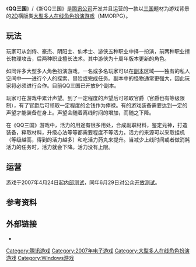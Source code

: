 {{NoteTA
| G1 = Games
}}
{{Infobox VG
| title= QQ三国
| image=
| caption=
| developer= [[腾讯|腾讯]]
| publisher = {{vgrelease|[[大陆|大陆]]|[[腾讯|腾讯]]}}
| designer=
| engine=
| released= {{vgrelease|CN|2007年6月29日}}
| genre= [[大型多人在线角色扮演游戏|大型多人在线角色扮演]]
| modes= [[多人游戏|多人游戏]]
| onlinegame= yes
| platforms= [[Microsoft_Windows|Microsoft Windows]]
}}

《'''QQ三国'''》/《新QQ三国》是[[腾讯公司|腾讯公司]]开发并且运营的一款以[[三国|三国]]题材为游戏背景的[[2D|2D]]横版类[[大型多人在线角色扮演游戏|大型多人在线角色扮演游戏]]（MMORPG）。

== 玩法 ==

玩家可从剑侍、豪杰、阴阳士、仙术士、游侠五种职业中择一扮演，前两种职业擅长物理攻击，后两种职业擅长法术。其中游侠为十周年版本更新的角色。

如同许多大型多人角色扮演游戏，一名或多名玩家可以在[[副本|副本]]区域——独有的私人空间中——进行个人的探索、冒险或完成任务。副本中的怪物通常更强大，因此玩家将必须进行合作。目前QQ三国已开放9个副本。

玩家可在游戏中累计声望。到了一定程度的声望后可领取官爵（官爵也有等级限制），有了官爵后可领取一定程度的金钱作为俸禄。有的游戏装备需要达到一定的声望才能装备在身上。声望会随着离线时间的增加，而随之下降。

在《QQ三国》游戏中，活力的用途有很多用处，合成副职材料，鉴定元神，打造装备，粹取材料，升级心法等等都需要程度不等活力。活力的来源可以采取挂机（等级越高，得到的活力越多）和吃活力药丸来提升。当减少上线时间或者做消耗活力的任务时，活力就会下降。活力没有上限。

== 运营 ==

游戏于2007年4月24日起[[内部测试|内部测试]]，同年6月29日对公众[[开放测试|开放测试]]。

== 参考资料 ==
{{reflist|30em}}

== 外部链接 ==

* {{Official website|http://sg.qq.com/}}

{{腾讯游戏}}

[[Category:腾讯游戏|Category:腾讯游戏]]
[[Category:2007年电子游戏|Category:2007年电子游戏]]
[[Category:大型多人在线角色扮演游戏|Category:大型多人在线角色扮演游戏]]
[[Category:Windows游戏|Category:Windows游戏]]